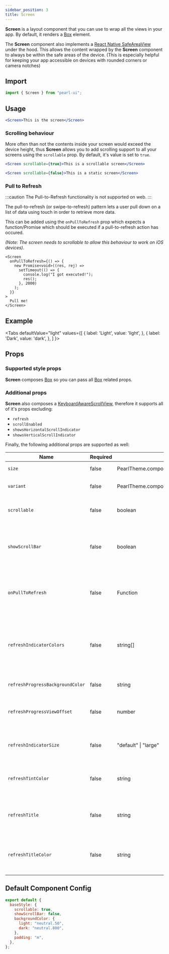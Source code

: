 ```yaml
---
sidebar_position: 3
title: Screen
---
```


**Screen** is a layout component that you can use to wrap all the views in your app. By default, it renders a [Box](./box) element.

The **Screen** component also implements a [React Native SafeAreaView](https://reactnative.dev/docs/safeareaview) under the hood. This allows the content wrapped by the **Screen** component to
always be within the safe areas of the device. (This is especially helpful for keeping your app accessible on devices with rounded corners
or camera notches)

## Import

```jsx
import { Screen } from "pearl-ui";
```

## Usage

```jsx
<Screen>This is the screen</Screen>
```

### Scrolling behaviour

More often than not the contents inside your screen would exceed the device height, thus **Screen** allows you to add scrolling support to all your screens using the `scrollable` prop. By default, it's value is set to `true`.

```jsx
<Screen scrollable={true}>This is a scrollable screen</Screen>

<Screen scrollable={false}>This is a static screen</Screen>
```

### Pull to Refresh

:::caution
The Pull-to-Refresh functionality is not supported on web.
:::

The pull-to-refresh (or swipe-to-refresh) pattern lets a user pull down on a list of data using touch in order to retrieve more data.

This can be added using the `onPullToRefresh` prop which expects a function/Promise which should be executed if a pull-to-refresh action has occured.

_(Note: The screen needs to scrollable to allow this behaviour to work on iOS devices)_.

```tsx
<Screen
  onPullToRefresh={() => {
    new Promise<void>((res, rej) =>
      setTimeout(() => {
        console.log("I got executed!");
        res();
      }, 2000)
    );
  }}
>
  Pull me!
</Screen>
```

## Example



<Tabs
  defaultValue="light"
  values={[
    { label: 'Light', value: 'light', },
    { label: 'Dark', value: 'dark', },
  ]
}>
<TabItem value="light">

<Snack snackId="@agrawal-rohit/screen-light" />

</TabItem>

<TabItem value="dark">

<Snack snackId="@agrawal-rohit/screen-dark" />

</TabItem>
</Tabs>

## Props

### Supported style props

**Screen** composes [Box](./Box) so you can pass all [Box](./Box) related props.

### Additional props

**Screen** also composes a [KeyboardAwareScrollView](https://github.com/APSL/react-native-keyboard-aware-scroll-view), therefore it supports all of it's props excluding:

- `refresh`
- `scrollEnabled`
- `showsHorizontalScrollIndicator`
- `showsVerticalScrollIndicator`

Finally, the following additional props are supported as well:

| Name                             | Required | Type                                            | Default     | Description                                                                               |
| -------------------------------- | -------- | ----------------------------------------------- | ----------- | ----------------------------------------------------------------------------------------- |
| `size`                           | false    | <t>PearlTheme.components.Screen["sizes"]</t>    |             | The size of the screen.                                                                   |
| `variant`                        | false    | <t>PearlTheme.components.Screen["variants"]</t> |             | The variant of the screen.                                                                |
| `scrollable`                     | false    | <t>boolean</t>                                  | `true`      | Whether the screen is scrollable.                                                         |
| `showScrollBar`                  | false    | <t>boolean</t>                                  | `false`     | Whether to show the vertical scrollbar if the Screen is scrollable.                       |
| `onPullToRefresh`                | false    | <t>Function</t>                                 |             | Method to execute when a pull-to-refresh action is performed.                             |
| `refreshIndicatorColors`         | false    | <t>string[]</t>                                 |             | The colors (at least one) that will be used to draw the refresh indicator (Android only). |
| `refreshProgressBackgroundColor` | false    | <t>string</t>                                   |             | Progress view top offset.                                                                 |
| `refreshProgressViewOffset`      | false    | <t>number</t>                                   | `0`         | The background color of the refresh indicator.                                            |
| `refreshIndicatorSize`           | false    | <t>"default" \| "large"</t>                     | `"default"` | Size of the refresh indicator (Android only).                                             |
| `refreshTintColor`               | false    | <t>string</t>                                   | `"default"` | The color of the refresh indicator (iOS only).                                            |
| `refreshTitle`                   | false    | <t>string</t>                                   | `"default"` | The title displayed under the refresh indicator (iOS only).                               |
| `refreshTitleColor`              | false    | <t>string</t>                                   | `"default"` | The color of the refresh indicator title (iOS only).                                      |

## Default Component Config

```js
export default {
  baseStyle: {
    scrollable: true,
    showScrollBar: false,
    backgroundColor: {
      light: "neutral.50",
      dark: "neutral.800",
    },
    padding: "m",
  },
};
```
